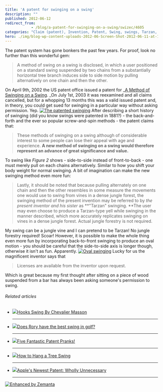 ```yaml
---
title: 'A patent for swinging on a swing'
description: ""
published: 2012-06-12
redirect_from: 
            - /blog/a-patent-for-swinging-on-a-swing/swizec/4605
categories: "Claim (patent), Invention, Patent, Swing, swings, Tarzan, Uncategorized, United States Patent and Trademark Office"
hero: ./img/blog-wp-content-uploads-2012-06-Screen-Shot-2012-06-11-at-12.04.45-AM.png
---
```

The patent system has gone bonkers the past few years. For proof, look no further than this wonderful gem:

> A method of swing on a swing is disclosed, in which a user positioned on a standard swing suspended by two chains from a substantially horizontal tree branch induces side to side motion by pulling alternatively on one chain and then the other.

On April 9th, 2002 the US patent office issued a patent for _[A Method of Swinging on a Swing](http://www.google.com/patents/US6368227). _On July 1st, 2003 it was reexamined and all claims cancelled, but for a whopping 13 months this was a valid issued patent and, in theory, you could get sued for swinging in a particular way without asking permission. Yep. [![The patented swinging](http://swizec.com/blog/wp-content/uploads/2012/06/Screen-Shot-2012-06-11-at-12.04.45-AM.png "The patented swinging")](./img/blog-wp-content-uploads-2012-06-Screen-Shot-2012-06-11-at-12.04.45-AM.png) After describing a short history of swinging (did you know swings were patented in 1881?) - the back-and-forth and the ever so popular screw-and-spin methods - the patent claims that:

> These methods of swinging on a swing although of considerable interest to some people can lose their appeal with age and experience. **A new method of swinging on a swing would therefore represent an advance of great significance and value.**

To swing like _Figure 2_ shows - side-to-side instead of front-to-back - one must merely pull on each chains alternatively. Similar to how you shift your body weight for normal swinging. A bit of imagination can make the new swinging method even more fun:

> Lastly, it should be noted that because pulling alternately on one chain and then the other resembles in some measure the movements one would use to swing from vines in a dense jungle forest, the swinging method of the present invention may be referred to by _the present inventor and his sister_ as **&quot;Tarzan&quot; swinging. **The user may even choose to produce a Tarzan-type yell while swinging in the manner described, which more accurately replicates swinging on vines in a dense jungle forest. Actual jungle forestry is not required.

My swing can be a jungle vine and I can pretend to be Tarzan! No jungle forestry required! Scoar! However, it is possible to make the whole thing even more fun by incorporating back-to-front swinging to produce an oval motion - you should be careful that the side-to-side axis is longer though, otherwise it isn&#x27;t as fun. Apparently. [![Oval swinging](http://swizec.com/blog/wp-content/uploads/2012/06/Screen-Shot-2012-06-11-at-12.24.32-AM.png "Oval swinging")](./img/blog-wp-content-uploads-2012-06-Screen-Shot-2012-06-11-at-12.24.32-AM.png) Lucky for us the magnificent inventor says that

> Licenses are available from the inventor upon request.

Which is great because my first thought after sitting on a piece of wood suspended from a bar has always been asking someone&#x27;s permission to swing.

###### Related articles

- [![](http://i.zemanta.com/93673837_80_80.jpg)](http://www.apartmenttherapy.com/hooks-florescent-swing-by-chevalier-masson-172471)[Hooks Swing By Chevalier Masson](http://www.apartmenttherapy.com/hooks-florescent-swing-by-chevalier-masson-172471)

  * * *

- [![](http://i.zemanta.com/93391430_80_80.jpg)](http://tourreport.pgatour.com/2012/06/09/does-rory-have-the-best-swing-in-golf/)[Does Rory have the best swing in golf?](http://tourreport.pgatour.com/2012/06/09/does-rory-have-the-best-swing-in-golf/)

  * * *

- [![](http://i.zemanta.com/88320274_80_80.jpg)](http://intellogist.wordpress.com/2012/04/02/five-fantastic-patent-pranks/)[Five Fantastic Patent Pranks!](http://intellogist.wordpress.com/2012/04/02/five-fantastic-patent-pranks/)

  * * *

- [![](http://i.zemanta.com/noimg_01_80_80.jpg)](http://www.answers.com/topic/corpus-answers-guides-how-to-hang-a-tree-swing)[How to Hang a Tree Swing](http://www.answers.com/topic/corpus-answers-guides-how-to-hang-a-tree-swing)

  * * *

- [![](http://i.zemanta.com/noimg_09_80_80.jpg)](http://www.washingtonmonthly.com/ten-miles-square/2012/06/last_week_the_patent_and037875.php)[Apple&#x27;s Newest Patent: Wholly Unnecessary](http://www.washingtonmonthly.com/ten-miles-square/2012/06/last_week_the_patent_and037875.php)

  * * *

[![Enhanced by Zemanta](http://img.zemanta.com/zemified_e.png?x-id=1d03d140-7ac2-465f-8fe7-89871ffa4b9a)](http://www.zemanta.com/?px "Enhanced by Zemanta")